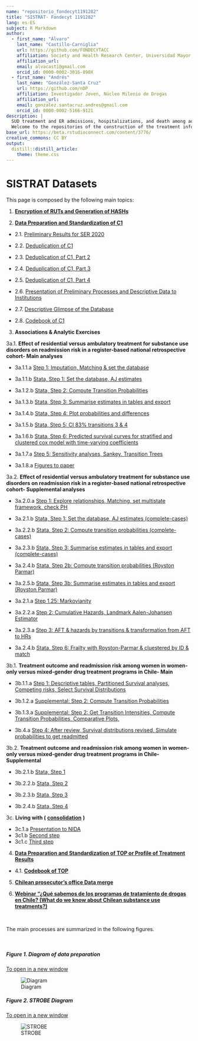 ```yaml
---
name: "repositorio_fondecyt1191282"
title: "SISTRAT- Fondecyt 1191282"
lang: es-ES
subject: R Markdown
author:
  - first_name: "Álvaro"
    last_name: "Castillo-Carniglia"
    url: https://github.com/FONDECYTACC
    affiliation: Society and Health Research Center, Universidad Mayor,Santiago, Chile; Department of Epidemiology, Columbia University Mailman School of Public Health, New York, United States; Department of Population Health and Center for Opioid Epidemiology and Policy, New York University Grossman School of Medicine, New York, United States
    affiliation_url: 
    email: alvacasti@gmail.com
    orcid_id: 0000-0002-3016-890X
  - first_name: "Andrés"
    last_name: "González-Santa Cruz"
    url: https://github.com/nDP
    affiliation: Investigador Joven, Núcleo Milenio de Drogas
    affiliation_url: 
    email: gonzalez.santacruz.andres@gmail.com
    orcid_id: 0000-0002-5166-9121
description: |
  SUD treatment and ER admissions, hospitalizations, and death among adult patients in Chile <br>
  Welcome to the repositories of the construction of the treatment information system (SISTRAT) datasets. On this repository you can find the different processes and actions taken to standardize and prepare the data for the analysis of the investigators of the project.
base_url: https://beta.rstudioconnect.com/content/3776/
creative_commons: CC BY
output: 
  distill::distill_article:
    theme: theme.css
---
```


# SISTRAT Datasets

This page is composed by the following main topics:

1.  [**Encryption of RUTs and Generation of HASHs**](Encript.html)

2.  [**Data Preparation and Standardization of C1**](Data_prep_C1)

-   2.1. [Preliminary Results for SER 2020](SER_Stata.html)

-   2.2. [Deduplication of C1](Duplicates)

-   2.3. [Deduplication of C1, Part 2](Duplicates2)

-   2.4. [Deduplication of C1, Part 3](Duplicates3)

-   2.5. [Deduplication of C1, Part 4](Duplicates4)

-   2.6. [Presentation of Preliminary Processes and Descriptive Data to Institutions](Presentación_jun_2020)

-   2.7. [Descriptive Glimpse of the Database](Desc)

-   2.8. [Codebook of C1](codebook)

3.  **Associations & Analytic Exercises**

3a.1. **Effect of residential versus ambulatory treatment for substance use disorders on readmission risk in a register-based national retrospective cohort- Main analyses**

-   3a.1.1.a [Step 1: Imputation, Matching & set the database](Matching_Process1_APR_22)

-   3a.1.1.b [Stata, Step 1: Set the database, AJ estimates](Matching_Process0_stata_OCT_22)

-   3a.1.2.b [Stata, Step 2: Compute Transition Probabilities](Matching_Process1_stata_OCT_22)

-   3a.1.3.b [Stata, Step 3: Summarise estimates in tables and export](Matching_Process2_stata_OCT_22)

-   3a.1.4.b [Stata, Step 4: Plot probabilities and differences](Matching_Process3_stata_OCT_22)

-   3a.1.5.b [Stata, Step 5: CI 83% transitions 3 & 4](Matching_Process4_stata_APR_22)

-   3a.1.6.b [Stata, Step 6: Predicted survival curves for stratified and clustered cox model with time-varying coefficients](Matching_Process5_stata_APR_22)

-   3a.1.7.a [Step 5: Sensitivity analyses, Sankey, Transition Trees](Matching_Process5_SEP_22)

-   3a.1.8.a [Figures to paper](Figures_stata_OCT_22)

3a.2. **Effect of residential versus ambulatory treatment for substance use disorders on readmission risk in a register-based national retrospective cohort- Supplemental analyses**

-   3a.2.0.a [Step 1: Explore relationships, Matching, set multistate framework, check PH](Matching_Process1_APR_22)

-   3a.2.1.b [Stata, Step 1: Set the database, AJ estimates (complete-cases)](Matching_Process0_stata_OCT_22_cc)

-   3a.2.2.b [Stata, Step 2: Compute transition probabilities (complete-cases)](Matching_Process1_stata_OCT_22_cc)

-   3a.2.3.b [Stata, Step 3: Summarise estimates in tables and export (complete-cases)](Matching_Process2_stata_OCT_22_cc)

-   3a.2.4.b [Stata, Step 2b: Compute transition probabilities (Royston Parmar)](Matching_Process1b_stata_OCT_22)

-   3a.2.5.b [Stata, Step 3b: Summarise estimates in tables and export (Royston Parmar)](Matching_Process2b_stata_OCT_22)

-   3a.2.1.a [Step 1.25: Markovianity](Matching_Process1_25_NOV_22)

-   3a.2.2.a [Step 2: Cumulative Hazards, Landmark Aalen-Johansen Estimator](Matching_Process2_SEP_22)

-   3a.2.3.a [Step 3: AFT & hazards by transitions & transformation from AFT to HRs](Matching_Process3_SEP_22)

-   3a.2.4.b [Stata, Step 6: Frailty with Royston-Parmar & cluestered by ID & match](Matching_Process6_stata_APR_22)

3b.1. **Treatment outcome and readmission risk among women in women-only versus mixed-gender drug treatment programs in Chile- Main**

-   3b.1.1.a [Step 1: Descriptive tables, Partitioned Survival analyses, Competing risks, Select Survival Distributions](Proyecto_carla3)

-   3b.1.2.a [Supplemental: Step 2: Compute Transition Probabilities](Proyecto_carla32)

-   3b.1.3.a [Supplemental: Step 2: Get Transition Intensities, Compute Transition Probabilities, Comparative Plots,](Proyecto_carla33)

-   3b.4.a [Step 4: After review, Survival distributions revised, Simulate probabilities to get readmitted](Proyecto_carla34)

3b.2. **Treatment outcome and readmission risk among women in women-only versus mixed-gender drug treatment programs in Chile- Supplemental**

-   3b.2.1.b [Stata, Step 1](Proyecto_carla1_stata_JUN_21)

-   3b.2.2.b [Stata, Step 2](Proyecto_carla2_stata_JUN_21)

-   3b.2.3.b [Stata, Step 3](Proyecto_carla3_stata_JUN_21)

-   3b.2.4.b [Stata, Step 4](Proyecto_carla4_stata_JUN_21)

3c. **Living with (** [**consolidation**](analisis_joel2) **)**

-   3c.1.a [Presentation to NIDA](pres_apr_23_joel)
-   3c1.b [Second step](analisis_joel22.html)
-   3c1.c [Third step](analisis_joel23.html)

4.  [**Data Preparation and Standardization of TOP or Profile of Treatment Results**](Data_prep_TOP)

-   4.1. [**Codebook of TOP**](codebook_TOP)

5.  [**Chilean prosecutor's office Data merge**](Fiscalia_merge)

6.  [**Webinar "¿Qué sabemos de los programas de tratamiento de drogas en Chile? (What do we know about Chilean substance use treatments?)**](https://youtu.be/xuROIbzEw5I)

<br>

The main processes are summarized in the following figures.

<br>

##### Figure 1. Diagram of data preparation

<a href="https://fondecytacc.github.io/SUD_health_Chile.github.io/Figures/RUT_Administraci%C3%B3n.svg" target="_blank">To open in a new window</a>

![Diagram](Figures/RUT_Administraci%C3%B3n.svg)

##### Figure 2. STROBE Diagram

<a href="https://fondecytacc.github.io/SUD_health_Chile.github.io/Figures/Diagram_STROBE.svg" target="_blank">To open in a new window</a>

![STROBE](Figures/Diagram_STROBE.svg)
